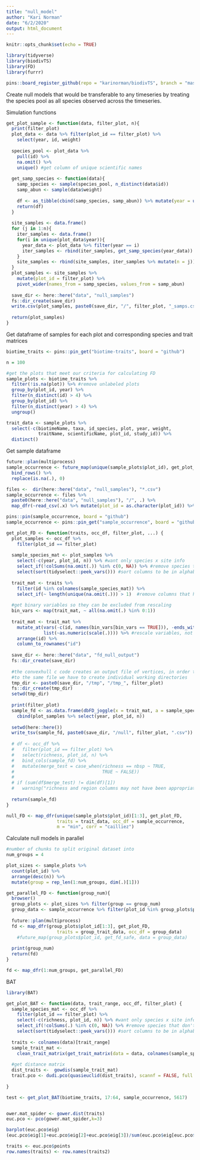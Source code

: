 ```yaml
---
title: "null_model"
author: "Kari Norman"
date: "6/2/2020"
output: html_document
---
```


```r
knitr::opts_chunk$set(echo = TRUE)
```

```r
library(tidyverse)
library(biodivTS)
library(FD)
library(furrr)

pins::board_register_github(repo = "karinorman/biodivTS", branch = "master")
```

Create null models that would be transferable to any timeseries by treating the species pool as all species observed across the timeseries.

Simulation functions
```r
get_plot_sample <- function(data, filter_plot, n){
  print(filter_plot)
  plot_data <- data %>% filter(plot_id == filter_plot) %>%
    select(year, id, weight)
  
  species_pool <- plot_data %>%
    pull(id) %>%
    na.omit() %>%
    unique() #get column of unique scientific names
  
  get_samp_species <- function(data){
    samp_species <- sample(species_pool, n_distinct(data$id))
    samp_abun <- sample(data$weight)
      
    df <- as_tibble(cbind(samp_species, samp_abun)) %>% mutate(year = unique(data$year))
    return(df)
  }
  
  site_samples <- data.frame()
  for (j in 1:n){
    iter_samples <- data.frame()
    for(i in unique(plot_data$year)){
      year_data <- plot_data %>% filter(year == i)
      iter_samples <- rbind(iter_samples, get_samp_species(year_data))
    }
    site_samples <- rbind(site_samples, iter_samples %>% mutate(n = j))
  }
  plot_samples <- site_samples %>%
    mutate(plot_id = filter_plot) %>%
    pivot_wider(names_from = samp_species, values_from = samp_abun)
  
  save_dir <- here::here("data", "null_samples")
  fs::dir_create(save_dir)
  write.csv(plot_samples, paste0(save_dir, "/", filter_plot, "_samps.csv"))
  
  return(plot_samples)
}
```

Get dataframe of samples for each plot and corresponding species and trait matrices
```r
biotime_traits <- pins::pin_get("biotime-traits", board = "github")

n = 100

#get the plots that meet our criteria for calculating FD
sample_plots <- biotime_traits %>%
  filter(!is.na(plot)) %>% #remove unlabeled plots 
  group_by(plot_id, year) %>%
  filter(n_distinct(id) > 4) %>%
  group_by(plot_id) %>%
  filter(n_distinct(year) > 4) %>%
  ungroup()

trait_data <- sample_plots %>% 
  select(-c(biotimeName, taxa, id_species, plot, year, weight, 
            traitName, scientificName, plot_id, study_id)) %>%
  distinct()
```

Get sample dataframe
```r
future::plan(multiprocess)
sample_occurrence <- future_map(unique(sample_plots$plot_id), get_plot_sample, data = sample_plots, n = n) %>%
  bind_rows() %>%
  replace(is.na(.), 0)

files <-  dir(here::here("data", "null_samples"), "*.csv")
sample_occurrence <- files %>%
  paste0(here::here("data", "null_samples"), "/", .) %>%
  map_dfr(~read_csv(.x) %>% mutate(plot_id = as.character(plot_id)) %>% replace(is.na(.), 0))

pins::pin(sample_occurrence, board = "github")
sample_occurrence <- pins::pin_get("sample_occurrence", board = "github")
```

```r
get_plot_FD <- function(traits, occ_df, filter_plot, ...) {
  plot_samples <- occ_df %>%
    filter(plot_id == filter_plot)
    
  sample_species_mat <- plot_samples %>%
    select(-c(year, plot_id, n)) %>% #want only species x site info
    select_if(!colSums(na.omit(.)) %in% c(0, NA)) %>% #remove species that don't occur in the plot
    select(sort(tidyselect::peek_vars())) #sort columns to be in alphabetical order, required for dbFDI()
  
  trait_mat <- traits %>%
    filter(id %in% colnames(sample_species_mat)) %>%
    select_if(~ length(unique(na.omit(.))) > 1)  #remove columns that have the same value for all columns
  
  #get binary variables so they can be excluded from rescaling 
  bin_vars <- map(trait_mat, ~ all(na.omit(.) %in% 0:1))
    
  trait_mat <- trait_mat %>%
    mutate_at(vars(-c(id, names(bin_vars[bin_vars == TRUE])), -ends_with("5cat")), 
              list(~as.numeric(scale(.)))) %>% #rescale variables, not binary or categorical
    arrange(id) %>%
    column_to_rownames("id")
  
  save_dir <- here::here("data", "fd_null_output")
  fs::dir_create(save_dir)
  
  #the convexhull c code creates an output file of vertices, in order to not have multiple threads writing
  #to the same file we have to create individual working directories
  tmp_dir <- paste0(save_dir, "/tmp", "/tmp_", filter_plot)
  fs::dir_create(tmp_dir)
  setwd(tmp_dir)
  
  print(filter_plot)
  sample_fd <- as.data.frame(dbFD_joggle(x = trait_mat, a = sample_species_mat, w.abun = TRUE, ...)) %>%
    cbind(plot_samples %>% select(year, plot_id, n))
  
  setwd(here::here())
  write_tsv(sample_fd, paste0(save_dir, "/null", filter_plot, ".csv"))
  
  # df <- occ_df %>%
  #   filter(plot_id == filter_plot) %>%
  #   select(richness, plot_id, n) %>%
  #   bind_cols(sample_fd) %>%
  #   mutate(merge_test = case_when(richness == nbsp ~ TRUE,
  #                                 TRUE ~ FALSE))
  # 
  # if (sum(df$merge_test) != dim(df)[1])
  #   warning("richness and region columns may not have been appropriately joined with FD data")
  
  return(sample_fd)
}

null_FD <- map_dfr(unique(sample_plots$plot_id)[1:3], get_plot_FD, 
                   traits = trait_data, occ_df = sample_occurrence,
                   m = "min", corr = "cailliez")
```

Calculate null models in parallel
```r
#number of chunks to split original dataset into 
num_groups = 4

plot_sizes <- sample_plots %>%
  count(plot_id) %>%
  arrange(desc(n)) %>%
  mutate(group = rep_len(1:num_groups, dim(.)[1]))

get_parallel_FD <- function(group_num){
  browser()
  group_plots <- plot_sizes %>% filter(group == group_num)
  group_data <- sample_occurrence %>% filter(plot_id %in% group_plots$plot_id)
  
  future::plan(multiprocess)
  fd <- map_dfr(group_plots$plot_id[1:3], get_plot_FD, 
                   traits = group_trait_data, occ_df = group_data)
    #future_map(group_plots$plot_id, get_fd_safe, data = group_data)
  
  print(group_num)
  return(fd)
}

fd <- map_dfr(1:num_groups, get_parallel_FD)
```

BAT
```r
library(BAT)

get_plot_BAT <- function(data, trait_range, occ_df, filter_plot) {
  sample_species_mat <- occ_df %>%
    filter(plot_id == filter_plot) %>%
    select(-c(richness, plot_id, n)) %>% #want only species x site info
    select_if(!colSums(.) %in% c(0, NA)) %>% #remove species that don't occur in the plot
    select(sort(tidyselect::peek_vars())) #sort columns to be in alphabetical order, required for dbFDI()
  
  traits <- colnames(data)[trait_range]
  sample_trait_mat <-
    clean_trait_matrix(get_trait_matrix(data = data, colnames(sample_species_mat), traits))
  
  #get distance matrix
  dist_traits <-  gowdis(sample_trait_mat)
  trait.pco <- dudi.pco(quasieuclid(dist_traits), scannf = FALSE, full = TRUE)
  
}

test <- get_plot_BAT(biotime_traits, 17:64, sample_occurrence, 5617)


ower.mat_spider <- gower.dist(traits)
euc.pco <- pco(gower.mat_spider,k=3)

barplot(euc.pco$eig)
(euc.pco$eig[1]+euc.pco$eig[2]+euc.pco$eig[3])/sum(euc.pco$eig[euc.pco$eig > 0]) #0.955 variance explained by first 3 axes

traits <- euc.pco$points
row.names(traits) <- row.names(traits2)
```

